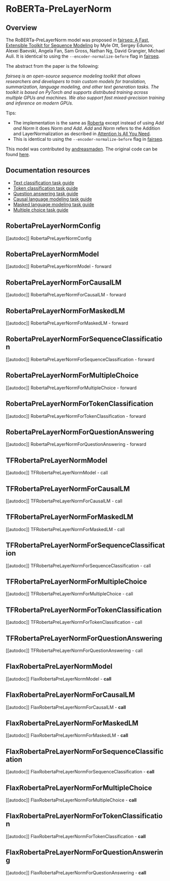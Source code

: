 <!--Copyright 2022 The HuggingFace Team. All rights reserved.

Licensed under the Apache License, Version 2.0 (the "License"); you may not use this file except in compliance with
the License. You may obtain a copy of the License at

http://www.apache.org/licenses/LICENSE-2.0

Unless required by applicable law or agreed to in writing, software distributed under the License is distributed on
an "AS IS" BASIS, WITHOUT WARRANTIES OR CONDITIONS OF ANY KIND, either express or implied. See the License for the
specific language governing permissions and limitations under the License.
-->

# RoBERTa-PreLayerNorm

## Overview

The RoBERTa-PreLayerNorm model was proposed in [fairseq: A Fast, Extensible Toolkit for Sequence Modeling](https://arxiv.org/abs/1904.01038) by Myle Ott, Sergey Edunov, Alexei Baevski, Angela Fan, Sam Gross, Nathan Ng, David Grangier, Michael Auli.
It is identical to using the `--encoder-normalize-before` flag in [fairseq](https://fairseq.readthedocs.io/).

The abstract from the paper is the following:

*fairseq is an open-source sequence modeling toolkit that allows researchers and developers to train custom models for translation, summarization, language modeling, and other text generation tasks. The toolkit is based on PyTorch and supports distributed training across multiple GPUs and machines. We also support fast mixed-precision training and inference on modern GPUs.*

Tips:

- The implementation is the same as [Roberta](roberta) except instead of using _Add and Norm_ it does _Norm and Add_. _Add_ and _Norm_ refers to the Addition and LayerNormalization as described in [Attention Is All You Need](https://arxiv.org/abs/1706.03762).
- This is identical to using the `--encoder-normalize-before` flag in [fairseq](https://fairseq.readthedocs.io/).

This model was contributed by [andreasmaden](https://huggingface.co/andreasmaden).
The original code can be found [here](https://github.com/princeton-nlp/DinkyTrain).

## Documentation resources

- [Text classification task guide](./tasks/sequence_classification)
- [Token classification task guide](./tasks/token_classification)
- [Question answering task guide](./tasks/question_answering)
- [Causal language modeling task guide](./tasks/language_modeling)
- [Masked language modeling task guide](./tasks/masked_language_modeling)
- [Multiple choice task guide](./tasks/multiple_choice)

## RobertaPreLayerNormConfig

[[autodoc]] RobertaPreLayerNormConfig

## RobertaPreLayerNormModel

[[autodoc]] RobertaPreLayerNormModel
    - forward

## RobertaPreLayerNormForCausalLM

[[autodoc]] RobertaPreLayerNormForCausalLM
    - forward

## RobertaPreLayerNormForMaskedLM

[[autodoc]] RobertaPreLayerNormForMaskedLM
    - forward

## RobertaPreLayerNormForSequenceClassification

[[autodoc]] RobertaPreLayerNormForSequenceClassification
    - forward

## RobertaPreLayerNormForMultipleChoice

[[autodoc]] RobertaPreLayerNormForMultipleChoice
    - forward

## RobertaPreLayerNormForTokenClassification

[[autodoc]] RobertaPreLayerNormForTokenClassification
    - forward

## RobertaPreLayerNormForQuestionAnswering

[[autodoc]] RobertaPreLayerNormForQuestionAnswering
    - forward

## TFRobertaPreLayerNormModel

[[autodoc]] TFRobertaPreLayerNormModel
    - call

## TFRobertaPreLayerNormForCausalLM

[[autodoc]] TFRobertaPreLayerNormForCausalLM
    - call

## TFRobertaPreLayerNormForMaskedLM

[[autodoc]] TFRobertaPreLayerNormForMaskedLM
    - call

## TFRobertaPreLayerNormForSequenceClassification

[[autodoc]] TFRobertaPreLayerNormForSequenceClassification
    - call

## TFRobertaPreLayerNormForMultipleChoice

[[autodoc]] TFRobertaPreLayerNormForMultipleChoice
    - call

## TFRobertaPreLayerNormForTokenClassification

[[autodoc]] TFRobertaPreLayerNormForTokenClassification
    - call

## TFRobertaPreLayerNormForQuestionAnswering

[[autodoc]] TFRobertaPreLayerNormForQuestionAnswering
    - call

## FlaxRobertaPreLayerNormModel

[[autodoc]] FlaxRobertaPreLayerNormModel
    - __call__

## FlaxRobertaPreLayerNormForCausalLM

[[autodoc]] FlaxRobertaPreLayerNormForCausalLM
    - __call__

## FlaxRobertaPreLayerNormForMaskedLM

[[autodoc]] FlaxRobertaPreLayerNormForMaskedLM
    - __call__

## FlaxRobertaPreLayerNormForSequenceClassification

[[autodoc]] FlaxRobertaPreLayerNormForSequenceClassification
    - __call__

## FlaxRobertaPreLayerNormForMultipleChoice

[[autodoc]] FlaxRobertaPreLayerNormForMultipleChoice
    - __call__

## FlaxRobertaPreLayerNormForTokenClassification

[[autodoc]] FlaxRobertaPreLayerNormForTokenClassification
    - __call__

## FlaxRobertaPreLayerNormForQuestionAnswering

[[autodoc]] FlaxRobertaPreLayerNormForQuestionAnswering
    - __call__
